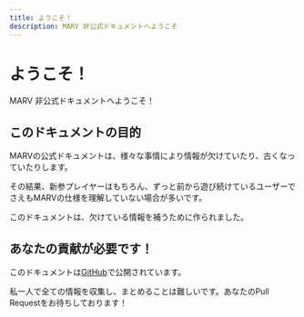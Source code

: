 ```yaml
---
title: ようこそ！
description: MARV 非公式ドキュメントへようこそ
---
```


# ようこそ！

MARV 非公式ドキュメントへようこそ！

## このドキュメントの目的

MARVの公式ドキュメントは、様々な事情により情報が欠けていたり、古くなっていたりします。

その結果、新参プレイヤーはもちろん、ずっと前から遊び続けているユーザーでさえもMARVの仕様を理解していない場合が多いです。

このドキュメントは、欠けている情報を補うために作られました。

## あなたの貢献が必要です！

このドキュメントは[GitHub](https://github.com/ruka-64/marv-unofficial-docs/)で公開されています。

私一人で全ての情報を収集し、まとめることは難しいです。あなたのPull Requestをお待ちしております！